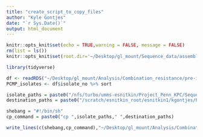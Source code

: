 ```yaml
---
title: "create_script_to_copy_files"
author: "Kyle Gontjes"
date: "`r Sys.Date()`"
output: html_document
---
```


```r
knitr::opts_knit$set(echo = TRUE,warning = FALSE, message = FALSE) 
rm(list = ls())
knitr::opts_knit$set(root.dir='~/Desktop/gl_mount/Sequence_data/assembly/illumina/spades/') 
```


```r
library(tidyverse)
```

```r
df <- readRDS("~/Desktop/gl_mount/Analysis/Combination_resistance/pre-intro-blbli-resistance-ms/data/dataset/df.RDS")
PCMP_isolates <- df$isolate_no %>% sort
```


```r
isolate_paths = paste0("/nfs/turbo/umms-esnitkin/Project_Penn_KPC/Sequence_data/assembly/illumina/spades/",PCMP_isolates,"/",PCMP_isolates,"_contigs_l1000.fasta")
destination_paths = paste0("/scratch/esnitkin_root/esnitkin1/kgontjes/Project_Penn_KPC/Analysis/Combination_resistance/pre-intro-blbli-resistance/KPC_blast/GeneScreener/assemblies/",PCMP_isolates,".fasta")

shebang = "#!/bin/sh"
cp_command = paste0("cp ",isolate_paths," ",destination_paths)

write_lines(c(shebang,cp_command),"~/Desktop/gl_mount/Analysis/Combination_resistance/pre-intro-blbli-resistance-ms/scripts/KPC_blast/setup/cp_assemblies.sh")
```